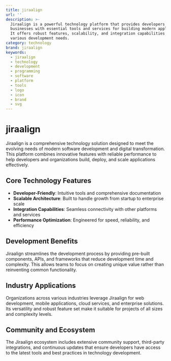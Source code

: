 ```yaml
---
title: jiraalign
url: ''
description: >-
  Jiraalign is a powerful technology platform that provides developers and
  businesses with essential tools and services for building modern applications.
  It offers robust features, scalability, and integration capabilities for
  various development needs.
category: technology
brand: jiraalign
keywords:
  - jiraalign
  - technology
  - development
  - programming
  - software
  - platform
  - tools
  - logo
  - icon
  - brand
  - svg
---
```


# jiraalign

Jiraalign is a comprehensive technology solution designed to meet the evolving needs of modern software development and digital transformation. This platform combines innovative features with reliable performance to help developers and organizations build, deploy, and scale applications effectively.

## Core Technology Features

- **Developer-Friendly**: Intuitive tools and comprehensive documentation
- **Scalable Architecture**: Built to handle growth from startup to enterprise scale
- **Integration Capabilities**: Seamless connectivity with other platforms and services
- **Performance Optimization**: Engineered for speed, reliability, and efficiency

## Development Benefits

Jiraalign streamlines the development process by providing pre-built components, APIs, and frameworks that reduce development time and complexity. This allows teams to focus on creating unique value rather than reinventing common functionality.

## Industry Applications

Organizations across various industries leverage Jiraalign for web development, mobile applications, cloud services, and enterprise solutions. Its versatility and robust feature set make it suitable for projects of all sizes and complexity levels.

## Community and Ecosystem

The Jiraalign ecosystem includes extensive community support, third-party integrations, and continuous updates that ensure developers have access to the latest tools and best practices in technology development.
